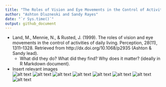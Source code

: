 ```yaml
---
title: "The Roles of Vision and Eye Movements in the Control of Activities of Daily Living"
author: "Ashton Dluzneski and Sandy Rayes"
date: "`r Sys.time()`"
output: github_document
---
```

  
- Land, M., Mennie, N., & Rusted, J. (1999). The roles of vision and eye movements in the control of activities of daily living. Perception, 28(11), 1311–1328. Retrieved from http://dx.doi.org/10.1068/p2935 (Ashton & Sandy lead).
    - What did they do? What did they find? Why does it matter? (ideally in R Markdown document).
    
- Insert relevant images    
![alt text](img/Screen Shot 2018-11-06 at 9.56.52 AM.png)
![alt text](img/Screen Shot 2018-11-06 at 9.57.00 AM.png)
![alt text](img/Screen Shot 2018-11-06 at 9.57.18 AM.png)
![alt text](img/Screen Shot 2018-11-06 at 9.57.29 AM.png)
![alt text](img/Screen Shot 2018-11-06 at 9.57.38 AM.png)
![alt text](img/Screen Shot 2018-11-06 at 9.57.46 AM.png)
![alt text](img/Screen Shot 2018-11-06 at 9.57.58 AM.png)
![alt text](img/Screen Shot 2018-11-06 at 9.58.06 AM.png)
